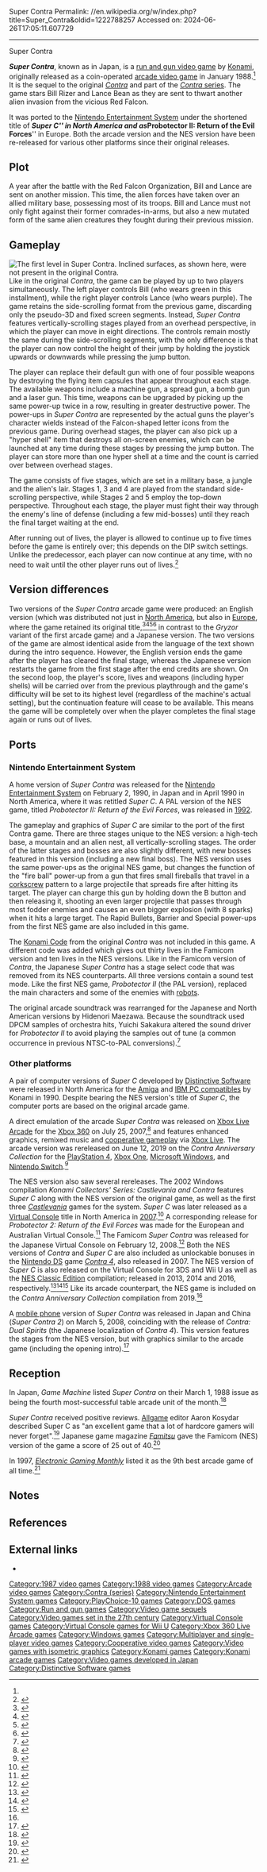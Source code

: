 Super Contra
Permalink: //en.wikipedia.org/w/index.php?title=Super_Contra&oldid=1222788257
Accessed on: 2024-06-26T17:05:11.607729



------
Super Contra
{{short description|1988 video game}}
{{Infobox video game
| title = Super Contra
| image = Super contra.jpg
| alt = European arcade flyer
| caption = European arcade flyer
| developer = [[Konami]]
| publisher = Konami
| series = ''[[Contra (series)|Contra]]''
| director = Hideyuki Tsujimoto, K. Wada, S. Fujiwara, Takashi Kondo (arcade)
| producer = Koji Hiroshita
| programmer = Eric Freytag (DOS)<br/>[[Shigeharu Umezaki]] (NES)
| artist = Kengo Nakamura<br/>Setsu Muraki (NES)
| writer = Hideyuki Tsujimoto
| composer = Kazuki Muraoka, Motoaki Furukawa (Arcade)<br/>Kris Hatlelid, Michael J. Sokyrka (DOS)<br/>Hidenori Maezawa, Yūichi Sakakura (NES)
| platforms = [[Arcade video game|Arcade]], [[Nintendo Entertainment System]], [[Xbox 360]], [[Amiga]], [[IBM Personal Computer|IBM PC]], [[MS-DOS]]
| released = {{Collapsible list
 | title=January 28, 1988
 | '''Arcade'''<br />{{vgrelease|JP|January 28, 1988<ref name="USCO">{{cite web |title=Super Contra (Registration Number PA0000350303) |url=https://cocatalog.loc.gov |website=[[United States Copyright Office]] |access-date=22 September 2021}}</ref>|WW|[[1988 in video gaming|March 1988]]<ref>{{cite book |last1=Akagi |first1=Masumi |title=アーケードTVゲームリスト国内•海外編(1971–2005) |trans-title=Arcade TV Game List: Domestic • Overseas Edition (1971–2005) |date=October 13, 2006 |publisher=Amusement News Agency |language=ja |location=Japan |isbn=978-4990251215 |pages=121–2 |url=https://archive.org/details/ArcadeGameList1971-2005/page/n123}}</ref>}}'''NES/Famicom'''<br />{{vgrelease|JP|February 2, 1990|NA|April 1990<ref name="NintendoList">{{cite web |url=https://www.nintendo.com/consumer/downloads/nes_games.pdf |publisher=[[Nintendo]] |access-date=August 9, 2015 |title=All NES Games |url-status=dead |archive-url=https://web.archive.org/web/20140611225644/http://www.nintendo.com/consumer/downloads/nes_games.pdf |archive-date=June 11, 2014 }}</ref>|EU|1992}}'''Amiga'''<br />{{vgrelease|NA|1990}}'''MS-DOS'''<br />{{vgrelease|NA|1990}}'''Microsoft Windows'''<br />{{vgrelease|NA|November 16, 2002}}<!-- per VG infobox template, do not list emulated releases, i.e. Virtual Console, Xbox 360 -->
 }}
| genre = [[Run and gun video game|Run and gun]]
| modes = [[Single-player video game|Single-player]], [[Multiplayer video game|multiplayer]]
| arcade system = Konami GX775,<ref>{{cite web|url=http://www.nmisystems.com/konami/|title=Konami board numbers|accessdate=2017-08-05}}{{Dead link|date=May 2019 |bot=InternetArchiveBot |fix-attempted=yes }}</ref> [[PlayChoice-10]]
}}

'''''Super Contra''''', known as {{nihongo foot|'''''Super Contra: The Alien Strikes Back'''''|スーパー魂斗羅 エイリアンの逆襲|Sūpā Kontora: Eirian no Gyakushū||lead=yes|group=lower-alpha}} in Japan, is a [[run and gun video game]] by [[Konami]], originally released as a coin-operated [[arcade video game]] in January 1988.<ref name="USCO"/> It is the sequel to the original ''[[Contra (video game)|Contra]]'' and part of the [[Contra (series)|''Contra'' series]]. The game stars Bill Rizer and Lance Bean as they are sent to thwart another alien invasion from the vicious Red Falcon.

It was ported to the [[Nintendo Entertainment System]] under the shortened title of '''''Super C''''' in North America and as '''''Probotector II: Return of the Evil Forces''''' in Europe. Both the arcade version and the NES version have been re-released for various other platforms since their original releases.

==Plot==
A year after the battle with the Red Falcon Organization,{{efn|The game takes place on December 2634 according to the opening sequence of the Japanese version, although this detail was removed from the international version.}} Bill and Lance are sent on another mission. This time, the alien forces have taken over an allied military base, possessing most of its troops. Bill and Lance must not only fight against their former comrades-in-arms, but also a new mutated form of the same alien creatures they fought during their previous mission.

==Gameplay==
{{More citations needed section|date=September 2019}}
[[Image:Super contra (gameplay).png|left|thumb|upright|The first level in ''Super Contra''. Inclined surfaces, as shown here, were not present in the original ''Contra''.]]
Like in the original ''Contra'', the game can be played by up to two players simultaneously. The left player controls Bill (who wears green in this installment), while the right player controls Lance (who wears purple). The game retains the side-scrolling format from the previous game, discarding only the pseudo-3D and fixed screen segments. Instead, ''Super Contra'' features vertically-scrolling stages played from an overhead perspective, in which the player can move in eight directions. The controls remain mostly the same during the side-scrolling segments, with the only difference is that the player can now control the height of their jump by holding the joystick upwards or downwards while pressing the jump button.

The player can replace their default gun with one of four possible weapons by destroying the flying item capsules that appear throughout each stage. The available weapons include a machine gun, a spread gun, a bomb gun and a laser gun. This time, weapons can be upgraded by picking up the same power-up twice in a row, resulting in greater destructive power. The power-ups in ''Super Contra'' are represented by the actual guns the player's character wields instead of the Falcon-shaped letter icons from the previous game. During overhead stages, the player can also pick up a "hyper shell" item that destroys all on-screen enemies, which can be launched at any time during these stages by pressing the jump button. The player can store more than one hyper shell at a time and the count is carried over between overhead stages.

The game consists of five stages, which are set in a military base, a jungle and the alien's lair. Stages 1, 3 and 4 are played from the standard side-scrolling perspective, while Stages 2 and 5 employ the top-down perspective. Throughout each stage, the player must fight their way through the enemy's line of defense (including a few mid-bosses) until they reach the final target waiting at the end.

After running out of lives, the player is allowed to continue up to five times before the game is entirely over; this depends on the DIP switch settings. Unlike the predecessor, each player can now continue at any time, with no need to wait until the other player runs out of lives.<ref name=ac_superc_manual>{{cite web|url=http://www.theboneyardpdflibrary.com/Arcadex5w2y6g9lp3sManuals/arcademanuals_s/Super%20Contra%20%28Operators%20Manual%29.pdf|title=Super Contra arcade bilingual manual}}{{Dead link|date=June 2018 |bot=InternetArchiveBot |fix-attempted=no }}</ref>

==Version differences==
Two versions of the ''Super Contra'' arcade game were produced: an English version (which was distributed not just in [[North America]], but also in [[Europe]], where the game retained its original title,<ref>{{cite web|url=http://flyers.arcade-museum.com/?page=flyer&db=videodb&id=1121&image=1|title=Promotional brochure published by Konami LTD. in Europe|access-date=2014-09-06|archive-url=https://web.archive.org/web/20140708235748/http://flyers.arcade-museum.com/?page=flyer&db=videodb&id=1121&image=1|archive-date=2014-07-08|url-status=live}}</ref><ref>{{cite journal |last1=O'Connor |first1=Frank |last2=Boone |first2=Tim |date=May 1992 |title=Contra Spirits review |journal=[[Computer and Video Games]] |issue=126 |pages=38–39 |url=ftp://ftp.worldofspectrum.org/pub/sinclair/magazines/C+VG/Issue126/Pages/CVG12600039.jpg |quote=Arcade fans might remember the original ''Gryzor'' coin-op. It was called ''Contra'' everywhere else except Europe. The reason for this was the political conflict in Nicaragua was considered too sensitive. This was a bit daft considering that the sequel was allowed to retain its original name. ''Super Contra''. Confused? Don't worry - everyone else is as well. }}{{Dead link|date=June 2018 |bot=InternetArchiveBot |fix-attempted=no }}</ref><ref>{{cite journal |last=Kelly |first=Nick |date=March 1988 |title= Arcades |journal= [[Commodore User]] |issue=54|pages=107 |url=http://amr.abime.net/amr_popup_picture.php?src=cu_amiga/magscans/cu_1988_03/107.jpg&c=34353 }}</ref><ref>{{cite journal|last=Brennan|first=Ciarán|date=April 1988|title=Slots of Fun|journal=[[Your Sinclair]]|issue=52|pages=78|url=http://solvalou.com/subpage/arcade_reviews/56/340/super_contra_review.html|archive-url=https://web.archive.org/web/20150403203353/http://www.solvalou.com/subpage/arcade_reviews/56/340/super_contra_review.html|archive-date=2015-04-03|url-status=live}}</ref> in contrast to the ''Gryzor'' variant of the first arcade game) and a Japanese version. The two versions of the game are almost identical aside from the language of the text shown during the intro sequence. However, the English version ends the game after the player has cleared the final stage, whereas the Japanese version restarts the game from the first stage after the end credits are shown. On the second loop, the player's score, lives and weapons (including hyper shells) will be carried over from the previous playthrough and the game's difficulty will be set to its highest level (regardless of the machine's actual setting), but the continuation feature will cease to be available. This means the game will be completely over when the player completes the final stage again or runs out of lives.

==Ports==

===Nintendo Entertainment System===
A home version of ''Super Contra'' was released for the [[Nintendo Entertainment System]] on February 2, 1990, in Japan and in April 1990 in North America, where it was retitled ''Super C''. A PAL version of the NES game, titled ''Probotector II: Return of the Evil Forces'', was released in [[1992 in video gaming|1992]].

The gameplay and graphics of ''Super C'' are similar to the port of the first Contra game. There are three stages unique to the NES version: a high-tech base, a mountain and an alien nest, all vertically-scrolling stages. The order of the latter stages and bosses are also slightly different, with new bosses featured in this version (including a new final boss). The NES version uses the same power-ups as the original NES game, but changes the function of the "fire ball" power-up from a gun that fires small fireballs that travel in a [[corkscrew]] pattern to a large projectile that spreads fire after hitting its target. The player can charge this gun by holding down the B button and then releasing it, shooting an even larger projectile that passes through most fodder enemies and causes an even bigger explosion (with 8 sparks) when it hits a large target. The Rapid Bullets, Barrier and Special power-ups from the first NES game are also included in this game.

The [[Konami Code]] from the original ''Contra'' was not included in this game. A different code was added which gives out thirty lives in the Famicom version and ten lives in the NES versions. Like in the Famicom version of ''Contra'', the Japanese ''Super Contra'' has a stage select code that was removed from its NES counterparts. All three versions contain a sound test mode. Like the first NES game, ''Probotector II'' (the PAL version), replaced the main characters and some of the enemies with [[robot]]s.

The original arcade soundtrack was rearranged for the Japanese and North American versions by Hidenori Maezawa. Because the soundtrack used DPCM samples of orchestra hits, Yuichi Sakakura altered the sound driver for ''Probotector II'' to avoid playing the samples out of tune (a common occurrence in previous NTSC-to-PAL conversions).<ref>{{Cite web |url=http://www.vgmuseum.com/end/nes/b/probo2.htm |title=Ending for Probotector II(NES / Famicom) |access-date=2015-10-18 |archive-url=https://web.archive.org/web/20150918182741/http://www.vgmuseum.com/end/nes/b/probo2.htm |archive-date=2015-09-18 |url-status=bot: unknown }}</ref>

=== Other platforms ===
A pair of computer versions of ''Super C'' developed by [[Distinctive Software]] were released in North America for the [[Amiga]] and [[IBM PC compatible]]s by Konami in 1990. Despite bearing the NES version's title of ''Super C'', the computer ports are based on the original arcade game.

A direct emulation of the arcade ''Super Contra'' was released on [[Xbox Live Arcade]] for the [[Xbox 360]] on July 25, 2007,<ref>{{cite web |url=http://www.xbox.com/en-US/games/s/supercontraxboxlivearcade/default.htm|title=Xbox.com : Super Contra - Game Detail Page|accessdate=2007-12-23 |archive-url = https://web.archive.org/web/20071130141750/http://www.xbox.com/en-US/games/s/supercontraxboxlivearcade/default.htm <!-- Bot retrieved archive --> |archive-date = 2007-11-30}}</ref> and features enhanced graphics, remixed music and [[Cooperative video game|cooperative gameplay]] via [[Xbox Live]]. The arcade version was rereleased on June 12, 2019 on the ''Contra Anniversary Collection'' for the [[PlayStation 4]], [[Xbox One]], [[Microsoft Windows]], and [[Nintendo Switch]].<ref name="Anniversary Collection">{{Cite web|url=https://www.konami.com/games/50th/ac/contra/us/en/|title = Anniversary Collection}}</ref>

The NES version also saw several rereleases. The 2002 Windows compilation ''Konami Collectors' Series: Castlevania and Contra'' features ''Super C'' along with the NES version of the original game, as well as the first three ''[[Castlevania]]'' games for the system. ''Super C'' was later released as a [[Virtual Console]] title in North America in [[2007 in video gaming|2007]].<ref>{{cite web|url=http://wii.nintendo.com/vc_gamepage.jsp?title=super_c|title=Wii.Nintendo.com - Wii Virtual Console games - Super C}}</ref> A corresponding release for ''Probotector 2: Return of the Evil Forces'' was made for the European and Australian Virtual Console.<ref>{{cite web|url=http://wii.nintendo.co.uk/23642.html|title=Nintendo Wii: Info|access-date=2007-12-22}}{{dead link|date=July 2019|bot=medic}}{{cbignore|bot=medic}}</ref> The Famicom ''Super Contra'' was released for the Japanese Virtual Console on February 12, 2008.<ref>{{cite web|url=https://www.nintendo.co.jp/wii/vc/vc_scr/index.html|title=VC スーパー魂斗羅|language=ja|access-date=2016-07-24|archive-url=https://web.archive.org/web/20160306152607/https://www.nintendo.co.jp/wii/vc/vc_scr/index.html|archive-date=2016-03-06|url-status=live}}</ref> Both the NES versions of ''Contra'' and ''Super C'' are also included as unlockable bonuses in the [[Nintendo DS]] game ''[[Contra 4]]'', also released in 2007. The NES version of ''Super C'' is also released on the Virtual Console for 3DS and Wii U as well as the [[NES Classic Edition]] compilation; released in 2013, 2014 and 2016, respectively.<ref>{{Cite web|url=https://www.nintendo.com/games/detail/super-c-3ds/|title = Super C for Nintendo 3DS - Nintendo Game Details}}</ref><ref>{{Cite web|url=https://www.nintendo.com/games/detail/super-c-wii-u/|title = Super C for Wii U - Nintendo Game Details}}</ref><ref>{{Cite web|url=https://www.polygon.com/2016/11/11/13587912/nintendo-nes-classic-edition-review|title = Nintendo NES Classic Edition review|website = [[Polygon (website)|Polygon]]|date = 11 November 2016}}</ref> Like its arcade counterpart, the NES game is included on the ''Contra Anniversary Collection'' compilation from 2019.<ref name="Anniversary Collection"/>

A [[mobile phone]] version of ''Super Contra'' was released in Japan and China (''Super Contra 2'') on March 5, 2008, coinciding with the release of ''Contra: Dual Spirits'' (the Japanese localization of ''Contra 4''). This version features the stages from the NES version, but with graphics similar to the arcade game (including the opening intro).<ref>{{cite web|url=http://www.konami.jp/products/appli_supercontra/|title=【コナミネットDX】スーパー魂斗羅|language=ja|access-date=2008-03-15|archive-url=https://web.archive.org/web/20080320022036/http://www.konami.jp/products/appli_supercontra/|archive-date=2008-03-20|url-status=live}}</ref>

==Reception==
{{Expand section|date=June 2013}}
{{Video game reviews
| GR = NES: 75%<ref>{{cite web |url=https://www.gamerankings.com/nes/563463-super-c/index.html |title=Super C for NES |website=[[GameRankings]] |publisher=[[CBS Interactive]] |accessdate=2018-09-13 |archive-url=https://web.archive.org/web/20171123132754/http://www.gamerankings.com/nes/563463-super-c/index.html |archive-date=2017-11-23 |url-status=live }}</ref>
| MC = X360: 61/100<ref>{{cite web |url=https://www.metacritic.com/game/super-contra/critic-reviews/?platform=xbox-360 |title=Super Contra for Xbox 360 Reviews |website=[[Metacritic]] |publisher=[[CBS Interactive]] |accessdate=2018-09-13 |archive-url=https://web.archive.org/web/20170923065447/http://www.metacritic.com/game/xbox-360/super-contra |archive-date=2017-09-23 |url-status=live }}</ref>
| Allgame = {{Rating|4|5}} (NES)<ref name="allgamereview">{{cite web |url = http://www.allgame.com/game.php?id=1319&tab=review |title = Super C (NES) - Review| author = Aaron Kosydar|publisher = [[AllGame]] |accessdate =10 February 2019 |archive-url=https://web.archive.org/web/20141115214528/http://www.allgame.com/game.php?id=1319&tab=review |archive-date=15 November 2014}}</ref>
| Fam = 25/40 (Famicom)<ref name=":0" />
| IGN = 7.5/10<ref>{{cite web |url=http://wii.ign.com/articles/815/815984p1.html |title=Super C Review - IGN |publisher=Wii.ign.com |accessdate=2013-06-18 |archive-url=https://web.archive.org/web/20120323154246/http://wii.ign.com/articles/815/815984p1.html |archive-date=2012-03-23 |url-status=dead }}</ref>
| NLife = {{rating|8|10}}<ref>{{cite web |url=http://www.nintendolife.com/reviews/vc/super_c_nes |title=Super C (Wii Virtual Console / NES) Review |date=28 August 2007 |publisher=Nintendo Life |accessdate=2013-06-18 |archive-url=https://web.archive.org/web/20130129073113/http://www.nintendolife.com/reviews/vc/super_c_nes |archive-date=2013-01-29 |url-status=live }}</ref>
| NP = 4/5<ref>{{cite magazine|title=Super C|magazine=Nintendo Power|date=March 1990|issue= 11|page=49}}</ref>
| rev1 = ''[[Total!]]''
| rev1Score = 91%<ref>{{cite journal|title=Probotector II|journal=[[Total!]]|date=February 1993|issue= 14|pages=48–49}}</ref>
}}

In Japan, ''Game Machine'' listed ''Super Contra'' on their March 1, 1988 issue as being the fourth most-successful table arcade unit of the month.<ref>{{cite magazine|title=Game Machine's Best Hit Games 25 - テーブル型TVゲーム機 (Table Videos)|magazine=[[:ja:ゲームマシン|Game Machine]]|issue=327|publisher=[[:ja:アミューズメント通信社|Amusement Press, Inc.]]|date=1 March 1988|page=29|lang=ja}}</ref>

''Super Contra'' received positive reviews. [[Allgame]] editor Aaron Kosydar described Super C as "an excellent game that a lot of hardcore gamers will never forget".<ref name="allgamereview">{{cite web |url = http://www.allgame.com/game.php?id=1319&tab=review |title = Super C (NES) - Review| author = Aaron Kosydar|publisher = [[AllGame]] |accessdate =10 February 2019 |archive-url=https://web.archive.org/web/20141115214528/http://www.allgame.com/game.php?id=1319&tab=review |archive-date=15 November 2014}}</ref> Japanese game magazine ''[[Famitsu]]'' gave the Famicom (NES) version of the game a score of 25 out of 40.<ref name=":0">{{cite magazine|url=https://archive.org/stream/bi-weekly-famitsu-no.-94-february-16th-1990/Bi-Weekly%20Famitsu%20-%20No.%2094%20February%2016th%201990%20%28Compressed%29#page/n11/mode/1up|title=NEW GAMES CROSS REVIEW: スーパー魂斗羅 (ファミコン)|magazine=[[Famitsu]]|issue=94|publisher=[[ASCII Corporation]]|date=February 16, 1990|page=12|lang=ja}}</ref>

In 1997, ''[[Electronic Gaming Monthly]]'' listed it as the 9th best arcade game of all time.<ref>{{cite magazine |title=The 10 Best Arcade Games of All Time |magazine=[[Electronic Gaming Monthly]]|issue=100 |publisher=[[Ziff Davis]] |date=November 1997|page=130}}</ref>

{{Clear}}

== Notes ==
{{notelist}}

==References==
{{reflist|2}}

==External links==
*{{KLOV game|id=9884}}

{{Contra series|state=expanded}}
{{Portal bar|Video games|1980s}}

[[Category:1987 video games]]
[[Category:1988 video games]]
[[Category:Arcade video games]]
[[Category:Contra (series)]]
[[Category:Nintendo Entertainment System games]]
[[Category:PlayChoice-10 games]]
[[Category:DOS games]]
[[Category:Run and gun games]]
[[Category:Video game sequels]]
[[Category:Video games set in the 27th century]]
[[Category:Virtual Console games]]
[[Category:Virtual Console games for Wii U]]
[[Category:Xbox 360 Live Arcade games]]
[[Category:Windows games]]
[[Category:Multiplayer and single-player video games]]
[[Category:Cooperative video games]]
[[Category:Video games with isometric graphics]]
[[Category:Konami games]]
[[Category:Konami arcade games]]
[[Category:Video games developed in Japan]]
[[Category:Distinctive Software games]]